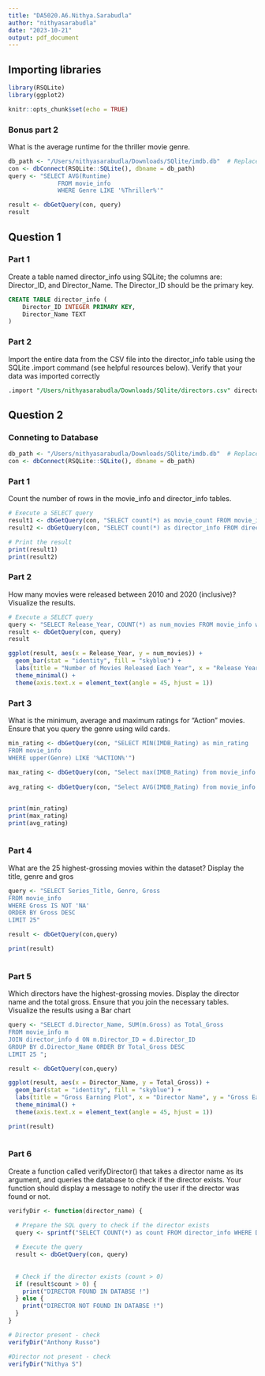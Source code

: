 ```yaml
---
title: "DA5020.A6.Nithya.Sarabudla"
author: "nithyasarabudla"
date: "2023-10-21"
output: pdf_document
---
```


## Importing libraries
```r
library(RSQLite)
library(ggplot2)
```


```r
knitr::opts_chunk$set(echo = TRUE)
```

### Bonus part 2 
What is the average runtime for the thriller movie genre.

```r
db_path <- "/Users/nithyasarabudla/Downloads/SQlite/imdb.db"  # Replace with the actual file path
con <- dbConnect(RSQLite::SQLite(), dbname = db_path)
query <- "SELECT AVG(Runtime) 
              FROM movie_info
              WHERE Genre LIKE '%Thriller%'"

result <- dbGetQuery(con, query)
result

```

## Question 1 

### Part 1 

Create a table named director_info using SQLite; the columns are: Director_ID, and
Director_Name. The Director_ID should be the primary key.
```sql
CREATE TABLE director_info (
    Director_ID INTEGER PRIMARY KEY,
    Director_Name TEXT
)
```
### Part 2

Import the entire data from the CSV file into the director_info table using the SQLite .import
command (see helpful resources below). Verify that your data was imported correctly

```sql
.import "/Users/nithyasarabudla/Downloads/SQlite/directors.csv" director_info"
```
## Question 2
### Conneting to Database

```r
db_path <- "/Users/nithyasarabudla/Downloads/SQlite/imdb.db"  # Replace with the actual file path
con <- dbConnect(RSQLite::SQLite(), dbname = db_path)
```


### Part 1
Count the number of rows in the movie_info and director_info tables.
```r
# Execute a SELECT query
result1 <- dbGetQuery(con, "SELECT count(*) as movie_count FROM movie_info")
result2 <- dbGetQuery(con, "SELECT count(*) as director_info FROM director_info")

# Print the result
print(result1)
print(result2)
```


### Part 2
How many movies were released between 2010 and 2020 (inclusive)? Visualize the results.
```r
# Execute a SELECT query
query <- "SELECT Release_Year, COUNT(*) as num_movies FROM movie_info where Release_Year between 2010 AND 2020 GROUP BY Release_Year"
result <- dbGetQuery(con, query)
result

ggplot(result, aes(x = Release_Year, y = num_movies)) +
  geom_bar(stat = "identity", fill = "skyblue") +
  labs(title = "Number of Movies Released Each Year", x = "Release Year", y = "Number of Movies") +
  theme_minimal() +
  theme(axis.text.x = element_text(angle = 45, hjust = 1))
```

### Part 3
What is the minimum, average and maximum ratings for “Action” movies. Ensure that you
query the genre using wild cards.
```r
min_rating <- dbGetQuery(con, "SELECT MIN(IMDB_Rating) as min_rating
FROM movie_info
WHERE upper(Genre) LIKE '%ACTION%'")
  
max_rating <- dbGetQuery(con, "Select max(IMDB_Rating) from movie_info where upper(Genre) LIKE '%ACTION%' ")
  
avg_rating <- dbGetQuery(con, "Select AVG(IMDB_Rating) from movie_info where upper(Genre) LIKE '%ACTION%' ")


print(min_rating)
print(max_rating)
print(avg_rating)
  
```
### Part 4
What are the 25 highest-grossing movies within the dataset? Display the title, genre and gros
```r
query <- "SELECT Series_Title, Genre, Gross
FROM movie_info
WHERE Gross IS NOT 'NA'
ORDER BY Gross DESC
LIMIT 25"

result <- dbGetQuery(con,query)

print(result)
  
```
### Part 5
Which directors have the highest-grossing movies. Display the director name and the total
gross. Ensure that you join the necessary tables. Visualize the results using a Bar chart

```r
query <- "SELECT d.Director_Name, SUM(m.Gross) as Total_Gross
FROM movie_info m
JOIN director_info d ON m.Director_ID = d.Director_ID
GROUP BY d.Director_Name ORDER BY Total_Gross DESC
LIMIT 25 ";

result <- dbGetQuery(con,query)

ggplot(result, aes(x = Director_Name, y = Total_Gross)) +
  geom_bar(stat = "identity", fill = "skyblue") +
  labs(title = "Gross Earning Plot", x = "Director Name", y = "Gross Earnings") +
  theme_minimal() +
  theme(axis.text.x = element_text(angle = 45, hjust = 1))

print(result)
  
```
### Part 6 
Create a function called verifyDirector() that takes a director name as its argument, and
queries the database to check if the director exists. Your function should display a message to notify
the user if the director was found or not.

```r
verifyDir <- function(director_name) {

  # Prepare the SQL query to check if the director exists
  query <- sprintf("SELECT COUNT(*) as count FROM director_info WHERE Director_Name = '%s'", director_name)
  
  # Execute the query
  result <- dbGetQuery(con, query)
  
  
  # Check if the director exists (count > 0)
  if (result$count > 0) {
    print("DIRECTOR FOUND IN DATABSE !")
  } else {
    print("DIRECTOR NOT FOUND IN DATABSE !")
  }
}

# Director present - check
verifyDir("Anthony Russo")

#Director not present - check
verifyDir("Nithya S")

```


